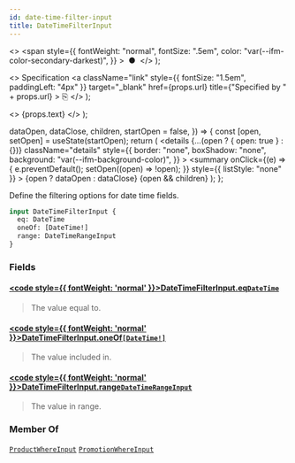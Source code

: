 ```yaml
---
id: date-time-filter-input
title: DateTimeFilterInput
---
```


  <>
    <span
      style={{
        fontWeight: "normal",
        fontSize: ".5em",
        color: "var(--ifm-color-secondary-darkest)",
      }}
    >
      &nbsp;●&nbsp;
    </span>
  </>
);

  <>
    Specification
    <a
      className="link"
      style={{ fontSize: "1.5em", paddingLeft: "4px" }}
      target="\_blank"
      href={props.url}
      title={"Specified by " + props.url}
    >
      ⎘
    </a>
  </>
);

  <>
    <span className={props.class}>{props.text}</span>
  </>
);


  dataOpen,
  dataClose,
  children,
  startOpen = false,
}) => {
  const [open, setOpen] = useState(startOpen);
  return (
    <details
      {...(open ? { open: true } : {})}
      className="details"
      style={{
        border: "none",
        boxShadow: "none",
        background: "var(--ifm-background-color)",
      }}
    >
      <summary
        onClick={(e) => {
          e.preventDefault();
          setOpen((open) => !open);
        }}
        style={{ listStyle: "none" }}
      >
        {open ? dataOpen : dataClose}
      </summary>
      {open && children}
    </details>
  );
};

Define the filtering options for date time fields.

<Badge text="Added in Saleor 3.11" class="secondary margin-bottom--sm" />

<FeaturePreview />

```graphql
input DateTimeFilterInput {
  eq: DateTime
  oneOf: [DateTime!]
  range: DateTimeRangeInput
}
```

### Fields

#### [<code style={{ fontWeight: 'normal' }}>DateTimeFilterInput.<b>eq</b></code>](#)<Bullet />[`DateTime`](../../../api-reference/miscellaneous/scalars/date-time) <Badge class="badge badge--secondary" text="scalar"/> <Badge class="badge badge--secondary" text="miscellaneous"/>

> The value equal to.

#### [<code style={{ fontWeight: 'normal' }}>DateTimeFilterInput.<b>oneOf</b></code>](#)<Bullet />[`[DateTime!]`](../../../api-reference/miscellaneous/scalars/date-time) <Badge class="badge badge--secondary" text="list"/> <Badge class="badge badge--secondary" text="scalar"/> <Badge class="badge badge--secondary" text="miscellaneous"/>

> The value included in.

#### [<code style={{ fontWeight: 'normal' }}>DateTimeFilterInput.<b>range</b></code>](#)<Bullet />[`DateTimeRangeInput`](../../../api-reference/miscellaneous/inputs/date-time-range-input) <Badge class="badge badge--secondary" text="input"/> <Badge class="badge badge--secondary" text="miscellaneous"/>

> The value in range.

### Member Of

[`ProductWhereInput`](../../../api-reference/products/inputs/product-where-input) <Badge class="badge badge--secondary" text="input"/><Bullet />[`PromotionWhereInput`](../../../api-reference/discounts/inputs/promotion-where-input) <Badge class="badge badge--secondary" text="input"/>

